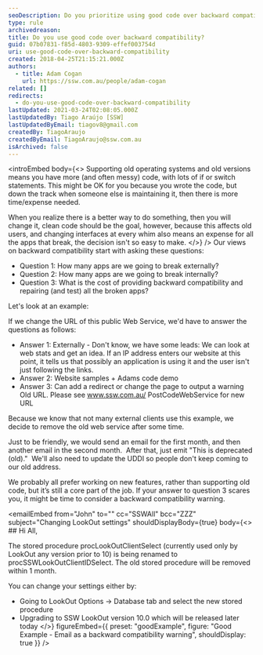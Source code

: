 ```yaml
---
seoDescription: Do you prioritize using good code over backward compatibility?
type: rule
archivedreason:
title: Do you use good code over backward compatibility?
guid: 07b07831-f85d-4803-9309-effef003754d
uri: use-good-code-over-backward-compatibility
created: 2018-04-25T21:15:21.000Z
authors:
  - title: Adam Cogan
    url: https://ssw.com.au/people/adam-cogan
related: []
redirects:
  - do-you-use-good-code-over-backward-compatibility
lastUpdated: 2021-03-24T02:08:05.000Z
lastUpdatedBy: Tiago Araújo [SSW]
lastUpdatedByEmail: tiagov8@gmail.com
createdBy: TiagoAraujo
createdByEmail: TiagoAraujo@ssw.com.au
isArchived: false
---
```


<introEmbed
  body={<>
Supporting old operating systems and old versions means you have more (and often messy) code, with lots of if or switch statements. This might be OK for you because you wrote the code, but down the track when someone else is maintaining it, then there is more time/expense needed.

When you realize there is a better way to do something, then you will change it, clean code should be the goal, however, because this affects old users, and changing interfaces at every whim also means an expense for all the apps that break, the decision isn't so easy to make.
  </>}
/>
Our views on backward compatibility start with asking these questions:

- Question 1: How many apps are we going to break externally?
- Question 2: How many apps are we going to break internally?
- Question 3: What is the cost of providing backward compatibility and repairing (and test) all the broken apps?

Let's look at an example:

If we change the URL of this public Web Service, we'd have to answer the questions as follows:

- Answer 1: Externally - Don't know, we have some leads:
  We can look at web stats and get an idea.
  If an IP address enters our website at this point, it tells us that possibly an application is using it and the user isn't just following the links.
- Answer 2: Website samples + Adams code demo
- Answer 3: Can add a redirect or change the page to output a warning Old URL. Please see www.ssw.com.au/ PostCodeWebService for new URL

Because we know that not many external clients use this example, we decide to remove the old web service after some time.

Just to be friendly, we would send an email for the first month, and then another email in the second month.  After that, just emit "This is deprecated (old)."  We'll also need to update the UDDI so people don't keep coming to our old address.

We probably all prefer working on new features, rather than supporting old code, but it’s still a core part of the job. If your answer to question 3 scares you, it might be time to consider a backward compatibility warning.

<emailEmbed
  from="John"
  to=""
  cc="SSWAll"
  bcc="ZZZ"
  subject="Changing LookOut settings"
  shouldDisplayBody={true}
  body={<>
    ## Hi All,

The stored procedure procLookOutClientSelect (currently used only by LookOut any version prior to 10) is being renamed to procSSWLookOutClientIDSelect. The old stored procedure will be removed within 1 month.

You can change your settings either by:

- Going to LookOut Options -&gt; Database tab and select the new stored procedure
- Upgrading to SSW LookOut version 10.0 which will be released later today
  </>}
  figureEmbed={{
    preset: "goodExample",
    figure: "Good Example - Email as a backward compatibility warning",
    shouldDisplay: true
  }}
/>
